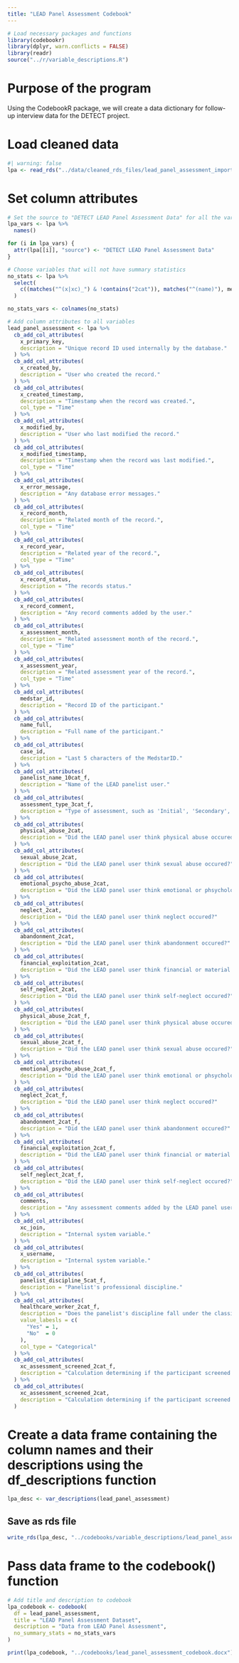 ---
title: "LEAD Panel Assessment Codebook"
---

```{r}
# Load necessary packages and functions
library(codebookr)
library(dplyr, warn.conflicts = FALSE)
library(readr)
source("../r/variable_descriptions.R")
```

# Purpose of the program

Using the CodebookR package, we will create a data dictionary for follow-up interview data for the DETECT project.

# Load cleaned data

```{r}
#| warning: false
lpa <- read_rds("../data/cleaned_rds_files/lead_panel_assessment_import.rds")
```

# Set column attributes

```{r}
# Set the source to "DETECT LEAD Panel Assessment Data" for all the variables
lpa_vars <- lpa %>%
  names()

for (i in lpa_vars) {
  attr(lpa[[i]], "source") <- "DETECT LEAD Panel Assessment Data"
}
```

```{r}
# Choose variables that will not have summary statistics
no_stats <- lpa %>%
  select(
    c((matches("^(x|xc)_") & !contains("2cat")), matches("^(name)"), medstar_id, case_id, comments)
  )

no_stats_vars <- colnames(no_stats)
```


```{r}
# Add column attributes to all variables
lead_panel_assessment <- lpa %>%
  cb_add_col_attributes(
    x_primary_key,
    description = "Unique record ID used internally by the database."
  ) %>%
  cb_add_col_attributes(
    x_created_by,
    description = "User who created the record."
  ) %>%
  cb_add_col_attributes(
    x_created_timestamp,
    description = "Timestamp when the record was created.",
    col_type = "Time"
  ) %>%
  cb_add_col_attributes(
    x_modified_by,
    description = "User who last modified the record."
  ) %>%
  cb_add_col_attributes(
    x_modified_timestamp,
    description = "Timestamp when the record was last modified.",
    col_type = "Time"
  ) %>%
  cb_add_col_attributes(
    x_error_message,
    description = "Any database error messages."
  ) %>%
  cb_add_col_attributes(
    x_record_month,
    description = "Related month of the record.",
    col_type = "Time"
  ) %>%
  cb_add_col_attributes(
    x_record_year,
    description = "Related year of the record.",
    col_type = "Time"
  ) %>%
  cb_add_col_attributes(
    x_record_status,
    description = "The records status."
  ) %>%
  cb_add_col_attributes(
    x_record_comment,
    description = "Any record comments added by the user."
  ) %>%
  cb_add_col_attributes(
    x_assessment_month,
    description = "Related assessment month of the record.",
    col_type = "Time"
  ) %>%
  cb_add_col_attributes(
    x_assessment_year,
    description = "Related assessment year of the record.",
    col_type = "Time"
  ) %>%
  cb_add_col_attributes(
    medstar_id,
    description = "Record ID of the participant."
  ) %>%
  cb_add_col_attributes(
    name_full,
    description = "Full name of the participant."
  ) %>%
  cb_add_col_attributes(
    case_id,
    description = "Last 5 characters of the MedstarID."
  ) %>%
  cb_add_col_attributes(
    panelist_name_10cat_f,
    description = "Name of the LEAD panelist user."
  ) %>%
  cb_add_col_attributes(
    assessment_type_3cat_f,
    description = "Type of assessment, such as 'Initial', 'Secondary', etc'"
  ) %>%
  cb_add_col_attributes(
    physical_abuse_2cat,
    description = "Did the LEAD panel user think physical abuse occured?"
  ) %>%
  cb_add_col_attributes(
    sexual_abuse_2cat,
    description = "Did the LEAD panel user think sexual abuse occured?"
  ) %>%
  cb_add_col_attributes(
    emotional_psycho_abuse_2cat,
    description = "Did the LEAD panel user think emotional or phsychological abuse occured?"
  ) %>%
  cb_add_col_attributes(
    neglect_2cat,
    description = "Did the LEAD panel user think neglect occured?"
  ) %>%
  cb_add_col_attributes(
    abandonment_2cat,
    description = "Did the LEAD panel user think abandonment occured?"
  ) %>%
  cb_add_col_attributes(
    financial_exploitation_2cat,
    description = "Did the LEAD panel user think financial or material exploitation occured?"
  ) %>%
  cb_add_col_attributes(
    self_neglect_2cat,
    description = "Did the LEAD panel user think self-neglect occured?"
  ) %>%
  cb_add_col_attributes(
    physical_abuse_2cat_f,
    description = "Did the LEAD panel user think physical abuse occured?"
  ) %>%
  cb_add_col_attributes(
    sexual_abuse_2cat_f,
    description = "Did the LEAD panel user think sexual abuse occured?"
  ) %>%
  cb_add_col_attributes(
    emotional_psycho_abuse_2cat_f,
    description = "Did the LEAD panel user think emotional or phsychological abuse occured?"
  ) %>%
  cb_add_col_attributes(
    neglect_2cat_f,
    description = "Did the LEAD panel user think neglect occured?"
  ) %>%
  cb_add_col_attributes(
    abandonment_2cat_f,
    description = "Did the LEAD panel user think abandonment occured?"
  ) %>%
  cb_add_col_attributes(
    financial_exploitation_2cat_f,
    description = "Did the LEAD panel user think financial or material exploitation occured?"
  ) %>%
  cb_add_col_attributes(
    self_neglect_2cat_f,
    description = "Did the LEAD panel user think self-neglect occured?"
  ) %>%
  cb_add_col_attributes(
    comments,
    description = "Any assessment comments added by the LEAD panel user."
  ) %>%
  cb_add_col_attributes(
    xc_join,
    description = "Internal system variable."
  ) %>%
  cb_add_col_attributes(
    x_username,
    description = "Internal system variable."
  ) %>%
  cb_add_col_attributes(
    panelist_discipline_5cat_f,
    description = "Panelist's professional discipline."
  ) %>%
  cb_add_col_attributes(
    healthcare_worker_2cat_f,
    description = "Does the panelist's discipline fall under the classification of healthcare worker?",
    value_labesls = c(
      "Yes" = 1,
      "No"  = 0
    ),
    col_type = "Categorical"
  ) %>%
  cb_add_col_attributes(
    xc_assessment_screened_2cat_f,
    description = "Calculation determining if the participant screened 'positive' or 'negative'."
  ) %>%
  cb_add_col_attributes(
    xc_assessment_screened_2cat,
    description = "Calculation determining if the participant screened 'positive' or 'negative'."
  )
```
# Create a data frame containing the column names and their descriptions using the df_descriptions function

```{r}
lpa_desc <- var_descriptions(lead_panel_assessment)
```

## Save as rds file
```{r}
write_rds(lpa_desc, "../codebooks/variable_descriptions/lead_panel_assessment_var_desc.rds")
```

# Pass data frame to the codebook() function

```{r}
# Add title and description to codebook
lpa_codebook <- codebook(
  df = lead_panel_assessment,
  title = "LEAD Panel Assessment Dataset",
  description = "Data from LEAD Panel Assessment",
  no_summary_stats = no_stats_vars
)
```

```{r}
print(lpa_codebook, "../codebooks/lead_panel_assessment_codebook.docx")
```
